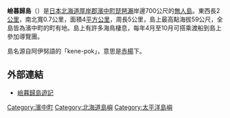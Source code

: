 {{noteTA
|1=zh-hans:千米; zh-hant:公里;
|2=zh-hans:米; zh-hant:公尺;
}}
{{japanese|japanese=嶮暮帰島|kana=けんぼっきとう|romaji= Kenbokki-tō}}
'''嶮暮歸島'''（{{jpn|j=嶮暮帰島|hg=けんぼっきとう|rm=Kenbokki tō|f=y}}）是[[日本|日本]][[北海道|北海道]][[厚岸郡|厚岸郡]][[濱中町|濱中町]][[琵琶瀨|琵琶瀨]]岸邊700公尺的[[無人島|無人島]]。東西長2[[公里|公里]]，南北寬0.7公里，面積4[[平方公里|平方公里]]，周長5公里，島上最高點海拔59公尺，全島皆為濱中町的町有地。島上有許多海鳥棲息，每年4月至10月可搭乘渡船到島上參加導覽團。

島名源自阿伊努語的「kene-pok」，意思是[[赤楊|赤楊]]下。

==外部連結==
*{{Ja icon}}[http://www2s.biglobe.ne.jp/~kurume/hokkaidou/meisai/kenbokki.htm 嶮暮歸島遊記] {{Wayback|url=http://www2s.biglobe.ne.jp/~kurume/hokkaidou/meisai/kenbokki.htm |date=20150626170844 }}
{{Pacific Islands}}
{{DEFAULTSORT:Kenbotki-tō}}
[[Category:濱中町|Category:濱中町]]
[[Category:北海道島嶼|Category:北海道島嶼]]
[[Category:太平洋島嶼|Category:太平洋島嶼]]